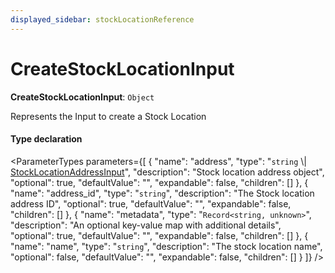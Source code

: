 ```yaml
---
displayed_sidebar: stockLocationReference
---
```



# CreateStockLocationInput

 **CreateStockLocationInput**: `Object`

Represents the Input to create a Stock Location

#### Type declaration

<ParameterTypes parameters={[
  {
    "name": "address",
    "type": "`string` \\| [StockLocationAddressInput](StockLocationAddressInput.mdx)",
    "description": "Stock location address object",
    "optional": true,
    "defaultValue": "",
    "expandable": false,
    "children": []
  },
  {
    "name": "address_id",
    "type": "`string`",
    "description": "The Stock location address ID",
    "optional": true,
    "defaultValue": "",
    "expandable": false,
    "children": []
  },
  {
    "name": "metadata",
    "type": "`Record<string, unknown>`",
    "description": "An optional key-value map with additional details",
    "optional": true,
    "defaultValue": "",
    "expandable": false,
    "children": []
  },
  {
    "name": "name",
    "type": "`string`",
    "description": "The stock location name",
    "optional": false,
    "defaultValue": "",
    "expandable": false,
    "children": []
  }
]} />
